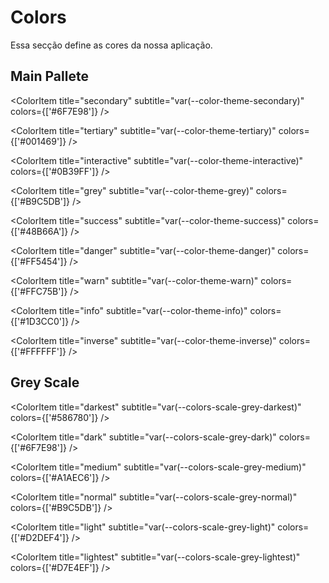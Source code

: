 
<Meta title="Tokens/Colors" />

# Colors

Essa secção define as cores da nossa aplicação.

## Main Pallete

<ColorPalette>
  <ColorItem title="primary" subtitle="var(--color-theme-primary)" colors={['#303349']} />

  <ColorItem title="secondary" subtitle="var(--color-theme-secondary)" colors={['#6F7E98']} />

  <ColorItem title="tertiary" subtitle="var(--color-theme-tertiary)" colors={['#001469']} />

  <ColorItem title="interactive" subtitle="var(--color-theme-interactive)" colors={['#0B39FF']} />

  <ColorItem title="grey" subtitle="var(--color-theme-grey)" colors={['#B9C5DB']} />

  <ColorItem title="success" subtitle="var(--color-theme-success)" colors={['#48B66A']} />

  <ColorItem title="danger" subtitle="var(--color-theme-danger)" colors={['#FF5454']} />

  <ColorItem title="warn" subtitle="var(--color-theme-warn)" colors={['#FFC75B']} />

  <ColorItem title="info" subtitle="var(--color-theme-info)" colors={['#1D3CC0']} />

  <ColorItem title="inverse" subtitle="var(--color-theme-inverse)" colors={['#FFFFFF']} />
</ColorPalette>


## Grey Scale

<ColorPalette>
  <ColorItem title="major" subtitle="var(--colors-scale-grey-major)" colors={['#3C4A61']} />

  <ColorItem title="darkest" subtitle="var(--colors-scale-grey-darkest)" colors={['#586780']} />

  <ColorItem title="dark" subtitle="var(--colors-scale-grey-dark)" colors={['#6F7E98']} />

  <ColorItem title="medium" subtitle="var(--colors-scale-grey-medium)" colors={['#A1AEC6']} />

  <ColorItem title="normal" subtitle="var(--colors-scale-grey-normal)" colors={['#B9C5DB']} />

  <ColorItem title="light" subtitle="var(--colors-scale-grey-light)" colors={['#D2DEF4']} />

  <ColorItem title="lightest" subtitle="var(--colors-scale-grey-lightest)" colors={['#D7E4EF']} />
</ColorPalette>